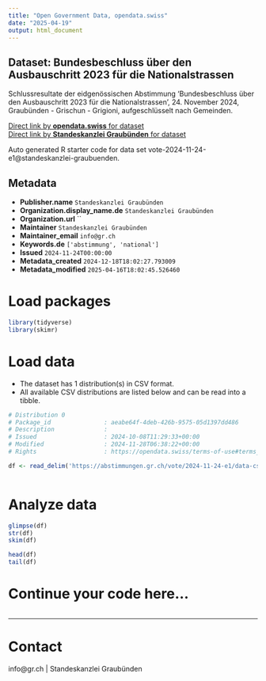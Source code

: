 ```yaml
---
title: "Open Government Data, opendata.swiss"
date: "2025-04-19"
output: html_document
---
```


## Dataset: Bundesbeschluss über den Ausbauschritt 2023 für die Nationalstrassen

Schlussresultate der eidgenössischen Abstimmung 'Bundesbeschluss über den Ausbauschritt 2023 für die Nationalstrassen', 24. November 2024, Graubünden - Grischun - Grigioni, aufgeschlüsselt nach Gemeinden.

[Direct link by **opendata.swiss** for dataset](https://opendata.swiss/de/dataset/bundesbeschluss-uber-den-ausbauschritt-2023-fur-die-nationalstrassen)<br>
[Direct link by **Standeskanzlei Graubünden** for dataset](https://abstimmungen.gr.ch/vote/2024-11-24-e1/data)

Auto generated R starter code for data set vote-2024-11-24-e1@standeskanzlei-graubuenden.

## Metadata

- **Publisher.name** `Standeskanzlei Graubünden`
- **Organization.display_name.de** `Standeskanzlei Graubünden`
- **Organization.url** ``
- **Maintainer** `Standeskanzlei Graubünden`
- **Maintainer_email** `info@gr.ch`
- **Keywords.de** `['abstimmung', 'national']`
- **Issued** `2024-11-24T00:00:00`
- **Metadata_created** `2024-12-18T18:02:27.793009`
- **Metadata_modified** `2025-04-16T18:02:45.526460`


# Load packages

```r

library(tidyverse)
library(skimr)

```

# Load data

-   The dataset has 1 distribution(s) in CSV format.
-   All available CSV distributions are listed below and can be read into a tibble.

```r

# Distribution 0
# Package_id               : aeabe64f-4deb-426b-9575-05d1397dd486
# Description              : 
# Issued                   : 2024-10-08T11:29:33+00:00
# Modified                 : 2024-11-28T06:38:22+00:00
# Rights                   : https://opendata.swiss/terms-of-use#terms_by

df <- read_delim('https://abstimmungen.gr.ch/vote/2024-11-24-e1/data-csv')



```

# Analyze data

```r

glimpse(df)
str(df)
skim(df)

head(df)
tail(df)

```

# Continue your code here...

```r

```

------------------------------------------------------------------------

# Contact

info@gr.ch | Standeskanzlei Graubünden
